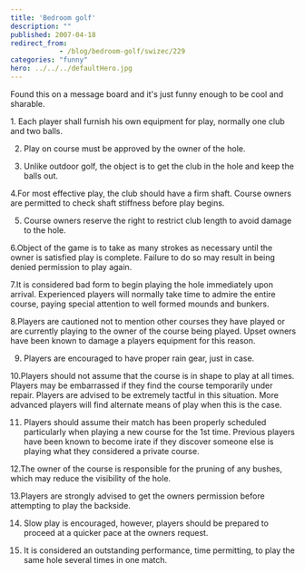 ```yaml
---
title: 'Bedroom golf'
description: ""
published: 2007-04-18
redirect_from: 
            - /blog/bedroom-golf/swizec/229
categories: "funny"
hero: ../../../defaultHero.jpg
---
```

Found this on a message board and it's just funny enough to be cool and sharable.

1\. Each player shall furnish his own equipment for play, normally one club and two balls.  
  
2. Play on course must be approved by the owner of the hole.  
  
3. Unlike outdoor golf, the object is to get the club in the hole and keep the balls out.  
  
4.For most effective play, the club should have a firm shaft. Course owners are permitted to check shaft stiffness before play begins.  
  
5. Course owners reserve the right to restrict club length to avoid damage to the hole.  
  
6.Object of the game is to take as many strokes as necessary until the owner is satisfied play is complete. Failure to do so may result in being denied permission to play again.  
  
7.It is considered bad form to begin playing the hole immediately upon arrival. Experienced players will normally take time to admire the entire course, paying special attention to well formed mounds and bunkers.  
  
8.Players are cautioned not to mention other courses they have played or are currently playing to the owner of the course being played. Upset owners have been known to damage a players equipment for this reason.  
  
9. Players are encouraged to have proper rain gear, just in case.  
  
10.Players should not assume that the course is in shape to play at all times. Players may be embarrassed if they find the course temporarily under repair. Players are advised to be extremely tactful in this situation. More advanced players will find alternate means of play when this is the case.  
  
11. Players should assume their match has been properly scheduled particularly when playing a new course for the 1st time. Previous players have been known to become irate if they discover someone else is playing what they considered a private course.  
  
12.The owner of the course is responsible for the pruning of any bushes, which may reduce the visibility of the hole.  
  
13.Players are strongly advised to get the owners permission before attempting to play the backside.  
  
14. Slow play is encouraged, however, players should be prepared to proceed at a quicker pace at the owners request.  
  
15. It is considered an outstanding performance, time permitting, to play the same hole several times in one match.